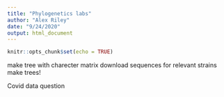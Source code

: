 ```yaml
---
title: "Phylogenetics labs"
author: "Alex Riley"
date: "9/24/2020"
output: html_document
---
```


```r
knitr::opts_chunk$set(echo = TRUE)
```

make tree with charecter matrix
download sequences for relevant strains
make trees!

Covid data question
